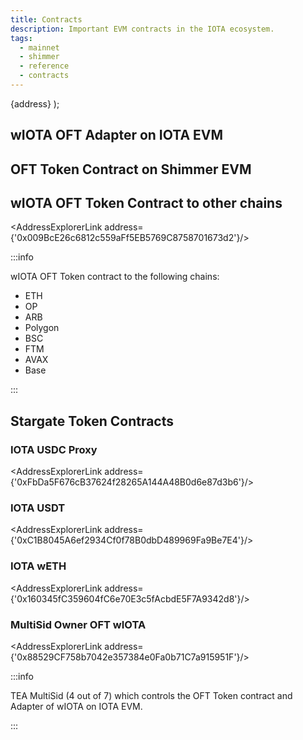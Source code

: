 ```yaml
---
title: Contracts
description: Important EVM contracts in the IOTA ecosystem.
tags:
  - mainnet
  - shimmer
  - reference
  - contracts
---
```



  <Link 
    to={new URL('/address/' + address, Networks[network].evm.core.blockExplorerUrls[0]).href}
    >
    {address}
  </Link>
);

## wIOTA OFT Adapter on IOTA EVM

<AddressExplorerLink address='0xAf5b83063247603d1D042FA2a47c404322255bD4'/>

## OFT Token Contract on Shimmer EVM

<AddressExplorerLink address='0xAf5b83063247603d1D042FA2a47c404322255bD4' network='shimmer'/>

## wIOTA OFT Token Contract to other chains

<AddressExplorerLink address={'0x009BcE26c6812c559aFf5EB5769C8758701673d2'}/>

:::info

wIOTA OFT Token contract to the following chains:

* ETH
* OP
* ARB
* Polygon
* BSC
* FTM
* AVAX
* Base

:::

## Stargate Token Contracts

### IOTA USDC Proxy

<AddressExplorerLink address={'0xFbDa5F676cB37624f28265A144A48B0d6e87d3b6'}/>

### IOTA USDT

<AddressExplorerLink address={'0xC1B8045A6ef2934Cf0f78B0dbD489969Fa9Be7E4'}/>

### IOTA wETH

<AddressExplorerLink address={'0x160345fC359604fC6e70E3c5fAcbdE5F7A9342d8'}/>

### MultiSid Owner OFT wIOTA

<AddressExplorerLink address={'0x88529CF758b7042e357384e0Fa0b71C7a915951F'}/>

:::info

TEA MultiSid (4 out of 7) which controls the OFT Token contract and Adapter of wIOTA on IOTA EVM.

:::